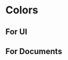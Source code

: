 <!-- Colors.stories.mdx -->


<Meta title="Miscelaneus/Colors" />

# Colors

## For UI

<ColorPalette>
  <ColorItem 
    title="theme.textColor | theme.backgroundColor" 
    subtitle="Dark blue" 
    colors={{ primary: '#0F253E' }} 
  />
  <ColorItem 
    title="theme.textColor | theme.backgroundColor" 
    subtitle="Soft dark blue" 
    colors={{ secondary: '#1D4A7C' }} 
  />
  <ColorItem 
    title="theme.textColor | theme.backgroundColor" 
    subtitle="Blue white" 
    colors={{ 'blue-white': '#EAF2FA' }} 
  />
  <ColorItem 
    title="theme.textColor | theme.backgroundColor" 
    subtitle="Red white" 
    colors={{ 'red-white': '#F3DEE0' }} 
  />
  <ColorItem 
    title="theme.textColor | theme.backgroundColor" 
    subtitle="Warning" 
    colors={{ warning: '#EED202' }} 
  />
  <ColorItem 
    title="theme.textColor | theme.backgroundColor" 
    subtitle="Error" 
    colors={{ error: '#E3342F' }} 
  />
  <ColorItem 
    title="theme.textColor | theme.backgroundColor" 
    subtitle="Success" 
    colors={{ success: '#2FB390' }} 
  />
</ColorPalette>

## For Documents

<ColorPalette>
  <ColorItem 
    title="theme.textColor" 
    subtitle="Dark red" 
    colors={{ 'document-dark-red': '#48070D' }} 
  />
  <ColorItem 
    title="theme.textColor" 
    subtitle="Light red" 
    colors={{ 'document-light-red': '#AE6D73' }} 
  />
  <ColorItem 
    title="theme.textColor" 
    subtitle="Gray dark" 
    colors={{ 'gray-dark': '#0A0B0D' }} 
  />
  <ColorItem 
    title="theme.textColor" 
    subtitle="Gray dark soft" 
    colors={{ 'gray-dark-soft': '#535868' }} 
  />
  <ColorItem 
    title="theme.textColor" 
    subtitle="Gray soft" 
    colors={{ 'gray-soft': '#B3B7C3' }} 
  />
  <ColorItem 
    title="theme.textColor" 
    subtitle="Gray soft light" 
    colors={{ 'gray-soft-light': '#E5E7EB' }} 
  />
</ColorPalette>
